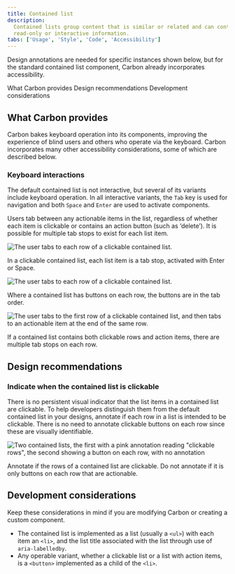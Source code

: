```yaml
---
title: Contained list
description:
  Contained lists group content that is similar or related and can contain
  read-only or interactive information.
tabs: ['Usage', 'Style', 'Code', 'Accessibility']
---
```



<PageDescription>

Design annotations are needed for specific instances shown below, but for the
standard contained list component, Carbon already incorporates accessibility.

</PageDescription>

<AnchorLinks>
  <AnchorLink>What Carbon provides</AnchorLink>
  <AnchorLink>Design recommendations</AnchorLink>
  <AnchorLink>Development considerations</AnchorLink>
</AnchorLinks>

## What Carbon provides

Carbon bakes keyboard operation into its components, improving the experience of
blind users and others who operate via the keyboard. Carbon incorporates many
other accessibility considerations, some of which are described below.

### Keyboard interactions

The default contained list is not interactive, but several of its variants
include keyboard operation. In all interactive variants, the `Tab` key is used
for navigation and both `Space` and `Enter` are used to activate components.

Users tab between any actionable items in the list, regardless of whether each
item is clickable or contains an action button (such as ‘delete’). It is
possible for multiple tab stops to exist for each list item.

<Row>
<Column colLg={8}>

![The user tabs to each row of a clickable contained list.](images/contained-list-accessibility-1.png)

<Caption>
  In a clickable contained list, each list item is a tab stop, activated with
  Enter or Space.
</Caption>

</Column>
</Row>

<Row>
<Column colLg={8}>

![The user tabs to each row of a clickable contained list.](images/contained-list-accessibility-2.png)

<Caption>
  Where a contained list has buttons on each row, the buttons are in the tab
  order.
</Caption>

</Column>
</Row>

<Row>
<Column colLg={8}>

![The user tabs to the first row of a clickable contained list, and then tabs to an actionable item at the end of the same row.](images/contained-list-accessibility-3.png)

<Caption>
  If a contained list contains both clickable rows and action items, there are
  multiple tab stops on each row.
</Caption>

</Column>
</Row>

## Design recommendations

### Indicate when the contained list is clickable

There is no persistent visual indicator that the list items in a contained list
are clickable. To help developers distinguish them from the default contained
list in your designs, annotate if each row in a list is intended to be
clickable. There is no need to annotate clickable buttons on each row since
these are visually identifiable.

<Row>
<Column colLg={8}>

![Two contained lists, the first with a pink annotation reading "clickable rows", the second showing a button on each row, with no annotation](images/contained-list-accessibility-5.png)

<Caption>
  Annotate if the rows of a contained list are clickable. Do not annotate if it
  is only buttons on each row that are actionable.
</Caption>

</Column>
</Row>

## Development considerations

Keep these considerations in mind if you are modifying Carbon or creating a
custom component.

- The contained list is implemented as a list (usually a `<ul>`) with each item
  an `<li>`, and the list title associated with the list through use of
  `aria-labelledby`.
- Any operable variant, whether a clickable list or a list with action items, is
  a `<button>` implemented as a child of the `<li>`.

<A11yStatus layout="table" components="Contained list" />
